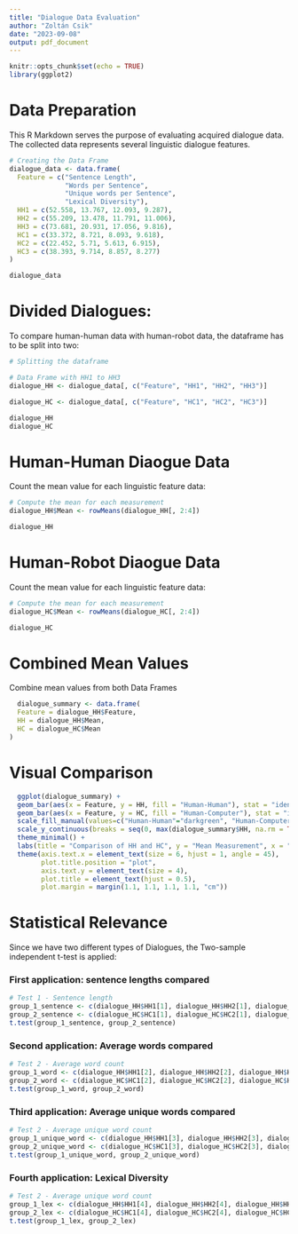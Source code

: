 ```yaml
---
title: "Dialogue Data Evaluation"
author: "Zoltán Csik"
date: "2023-09-08"
output: pdf_document
---
```


```r
knitr::opts_chunk$set(echo = TRUE)
library(ggplot2)
```

# Data Preparation

This R Markdown serves the purpose of evaluating acquired dialogue data. The collected data represents several linguistic dialogue features.

```r
# Creating the Data Frame
dialogue_data <- data.frame(
  Feature = c("Sentence Length", 
              "Words per Sentence", 
              "Unique words per Sentence", 
              "Lexical Diversity"),
  HH1 = c(52.558, 13.767, 12.093, 9.287),
  HH2 = c(55.209, 13.478, 11.791, 11.006),
  HH3 = c(73.681, 20.931, 17.056, 9.816),
  HC1 = c(33.372, 8.721, 8.093, 9.618),
  HC2 = c(22.452, 5.71, 5.613, 6.915),
  HC3 = c(38.393, 9.714, 8.857, 8.277)
)
```

```r
dialogue_data
```

# Divided Dialogues:

To compare human-human data with human-robot data, the dataframe has to be split into two:

```r
# Splitting the dataframe

# Data Frame with HH1 to HH3
dialogue_HH <- dialogue_data[, c("Feature", "HH1", "HH2", "HH3")]

dialogue_HC <- dialogue_data[, c("Feature", "HC1", "HC2", "HC3")]
```

```r
dialogue_HH
dialogue_HC
```

# Human-Human Diaogue Data

Count the mean value for each linguistic feature data:

```r
# Compute the mean for each measurement
dialogue_HH$Mean <- rowMeans(dialogue_HH[, 2:4])
```

```r
dialogue_HH
```

\newpage

# Human-Robot Diaogue Data

Count the mean value for each linguistic feature data:

```r
# Compute the mean for each measurement
dialogue_HC$Mean <- rowMeans(dialogue_HC[, 2:4])
```

```r
dialogue_HC
```

# Combined Mean Values

Combine mean values from both Data Frames

```r
  dialogue_summary <- data.frame(
  Feature = dialogue_HH$Feature,
  HH = dialogue_HH$Mean,
  HC = dialogue_HC$Mean
)
```

# Visual Comparison

```r
  ggplot(dialogue_summary) + 
  geom_bar(aes(x = Feature, y = HH, fill = "Human-Human"), stat = "identity", position = "dodge") + 
  geom_bar(aes(x = Feature, y = HC, fill = "Human-Computer"), stat = "identity", position = "dodge") +
  scale_fill_manual(values=c("Human-Human"="darkgreen", "Human-Computer"="lightgreen")) +
  scale_y_continuous(breaks = seq(0, max(dialogue_summary$HH, na.rm = TRUE), by = 2)) +
  theme_minimal() +
  labs(title = "Comparison of HH and HC", y = "Mean Measurement", x = "Linguistic Dialogue Feature", fill = "Type of Dialogue") +
  theme(axis.text.x = element_text(size = 6, hjust = 1, angle = 45),
        plot.title.position = "plot",
        axis.text.y = element_text(size = 4),
        plot.title = element_text(hjust = 0.5),
        plot.margin = margin(1.1, 1.1, 1.1, 1.1, "cm"))
```

\newpage

# Statistical Relevance
Since we have two different types of Dialogues, the Two-sample independent t-test is applied:

### First application: sentence lengths compared
```r
# Test 1 - Sentence length
group_1_sentence <- c(dialogue_HH$HH1[1], dialogue_HH$HH2[1], dialogue_HH$HH3[1])
group_2_sentence <- c(dialogue_HC$HC1[1], dialogue_HC$HC2[1], dialogue_HC$HC3[1])
t.test(group_1_sentence, group_2_sentence)
```
### Second application: Average words compared
```r
# Test 2 - Average word count
group_1_word <- c(dialogue_HH$HH1[2], dialogue_HH$HH2[2], dialogue_HH$HH3[2])
group_2_word <- c(dialogue_HC$HC1[2], dialogue_HC$HC2[2], dialogue_HC$HC3[2])
t.test(group_1_word, group_2_word)
```

### Third application: Average unique words compared
```r
# Test 2 - Average unique word count
group_1_unique_word <- c(dialogue_HH$HH1[3], dialogue_HH$HH2[3], dialogue_HH$HH3[3])
group_2_unique_word <- c(dialogue_HC$HC1[3], dialogue_HC$HC2[3], dialogue_HC$HC3[3])
t.test(group_1_unique_word, group_2_unique_word)
```

### Fourth application: Lexical Diversity
```r
# Test 2 - Average unique word count
group_1_lex <- c(dialogue_HH$HH1[4], dialogue_HH$HH2[4], dialogue_HH$HH3[4])
group_2_lex <- c(dialogue_HC$HC1[4], dialogue_HC$HC2[4], dialogue_HC$HC3[4])
t.test(group_1_lex, group_2_lex)
```